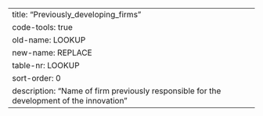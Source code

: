 ---
title: "Previously_developing_firms"
code-tools: true
old-name: LOOKUP
new-name: REPLACE
table-nr: LOOKUP
sort-order: 0
description: "Name of firm previously responsible for the development of the innovation"
---